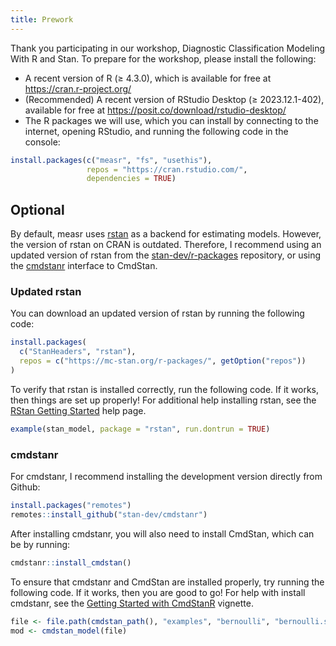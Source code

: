 ```yaml
---
title: Prework
---
```


Thank you participating in our workshop, Diagnostic Classification Modeling With R and Stan.
To prepare for the workshop, please install the following:

* A recent version of R (≥ 4.3.0), which is available for free at <https://cran.r-project.org/>
* (Recommended) A recent version of RStudio Desktop (≥ 2023.12.1-402), available for free at <https://posit.co/download/rstudio-desktop/>
* The R packages we will use, which you can install by connecting to the internet, opening RStudio, and running the following code in the console:

```.r
install.packages(c("measr", "fs", "usethis"),
                 repos = "https://cran.rstudio.com/",
                 dependencies = TRUE)
```

## Optional

By default, measr uses [rstan](https://mc-stan.org/rstan) as a backend for estimating models.
However, the version of rstan on CRAN is outdated.
Therefore, I recommend using an updated version of rstan from the [stan-dev/r-packages](https://github.com/stan-dev/r-packages) repository, or using the [cmdstanr](https://mc-stan.org/cmdstanr) interface to CmdStan.

### Updated rstan

You can download an updated version of rstan by running the following code:

```.r
install.packages(
  c("StanHeaders", "rstan"),
  repos = c("https://mc-stan.org/r-packages/", getOption("repos"))
)
```

To verify that rstan is installed correctly, run the following code.
If it works, then things are set up properly!
For additional help installing rstan, see the [RStan Getting Started](https://github.com/stan-dev/rstan/wiki/RStan-Getting-Started) help page.

```.r
example(stan_model, package = "rstan", run.dontrun = TRUE)
```


### cmdstanr

For cmdstanr, I recommend installing the development version directly from Github:

```.r
install.packages("remotes")
remotes::install_github("stan-dev/cmdstanr")
```

After installing cmdstanr, you will also need to install CmdStan, which can be by running:

```.r
cmdstanr::install_cmdstan()
```

To ensure that cmdstanr and CmdStan are installed properly, try running the following code.
If it works, then you are good to go!
For help with install cmdstanr, see the [Getting Started with CmdStanR](https://mc-stan.org/cmdstanr/articles/cmdstanr.html) vignette.

```.r
file <- file.path(cmdstan_path(), "examples", "bernoulli", "bernoulli.stan")
mod <- cmdstan_model(file)
```

